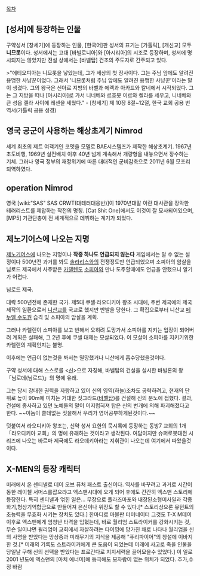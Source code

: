 [[목차]]

== [성서]에 등장하는 인물 ==
구약성서 [창세기]에 등장하는 인물, [한국어]판 성서의 표기는 [가톨릭], [개신교] 모두 '''니므롯'''이다. 성서에서는 고대 [바빌로니아]와 [아시리아]의 시조로 등장하며, 성서에 명시되지는 않았지만 전설 상에서는 [바벨탑] 건조의 주도자로 간주되고 있다.

>"에티오피아는 니므롯을 낳았는데, 그가 세상의 첫 장사이다. 그는 주님 앞에도 알려진 용맹한 사냥꾼이었다. 그래서 '니므롯처럼 주님 앞에도 알려진 용맹한 사냥꾼'이라는 말이 생겼다. 그의 왕국은 신아르 지방의 바벨과 에렉과 아카드와 칼네에서 시작되었다. 그는 그 지방을 떠나 [아시리아]로 가서 니네베와 르호봇 이르와 켈라를 세우고, 니네베와 큰 성읍 켈라 사이에 레센을 세웠다." - [창세기] 제 10장 8절~12절, 한국 교회 공용 번역서(가톨릭 공용 성경)
== 영국 공군이 사용하는 해상초계기 Nimrod ==

세계 최초의 제트 여객기인 코멧을 모델로 BAE시스템즈가 제작한 해상초계기.
1967년 초도비행, 1969년 실전배치 이후 40년 넘게 계속해서 개량형을 내놓으면서 장수하는 기체. 그러나 영국 정부의 재정위기에 따른 대대적인 군비감축으로 2011년 6월 모조리 퇴역하였다. 

== operation Nimrod ==

영국 [wiki:"SAS" SAS CRWT(대테러대응반)]이 1970년대말 이란 대사관을 장악한 테러리스트를 제압하는 작전의 명칭. [Cat Shit One]에서도 이것이 잘 묘사되어있으며, [MP5] 기관단총이 전 세계적으로 데뷔하는 계기가 되었다.

== 제노기어스에 나오는 지명 == 

[[제노기어스]]에 나오는 지명이나 '''작중 하나도 언급되지 않는다'''
게임에서는 알 수 없는 설정이다 500년전 과거를 봐도 [[솔라리스]]와의 전쟁정도만 언급되었으며 소피아의 암살을 님로드 제국에서 사주받은 [[카렐렌]]도 [[소피아]]와 만나 도주할때에도 언급을 안했으니 알기가 어렵다.

님로드 제국. 

대략 500년전에 존재한 국가. 제5대 쿠셀·라오디키아 왕조 시대에, 주변 제국에의 제국 제작의 일환으로서 [[니산]]교를 국교로 했지만 반발을 당한다. 그 확집으로부터 니산교 [[페누엘 수도원]] 습격 및 소피아의 암살을 계획.
 
그러나 카렐렌이 소피아를 보고 반해서 오히려 도망가서 소피아를 지키는 입장이 되어버려 계획은 실패해, 그 2년 후에 쿠셀 대제는 모살되었다. 이 모살이 소피아를 지키기위한 카렐렌의 계획인지는 불명.

이후에는 언급이 없는것을 봐서는 멸망했거나 니산에게 흡수당했을것이다.
 
구약 성서에 대해 스스로를 <[[신]]>으로 자칭해, 바벨탑의 건설을 실시한 바빌론의 왕 「님로데(님로드)」의 명에 유래. 

그는 당시 강대한 권력을 자랑하고 있어 신의 영역(하늘)조차도 공략하려고, 현재의 단위로 높이 90m에 미치는 거대한 짓그라드([[바벨탑]])를 건설해 신의 분노에 접했다. 결과, 건설에 종사하고 있던 노예들의 말이 어지럽혀져 탑은 신의 번개에 의해 파괴해졌다고 한다. ~~이놈이 쓸데없는 짓을해서 우리가 영어공부하게된것이다.~~
 
덧붙여서 라오디키아 왕조는, 신약 성서 요한의 묵시록에 등장하는 동방7 교회의 1개 「라오디키아 교회」의 명에 유래하는 것이라고 생각된다. 여담이지만 슈퍼로봇대전 시리즈에 나오는 바르마 제국에도 라오데키아라는 지휘관이 나오는데 여기에서 따왔을것이다.
== X-MEN의 등장 캐릭터 ==
미래에서 온 센티넬로 데이 오브 퓨처 패스트 출신이다. 역사를 바꾸려고 과거로 시간이동한 레이첼 서머스를잡으랴고 엑스맨시대에 오게 되어 후에도 간간히 엑스맨 스토리에 등장한다. 특히 센티넬과 얶힌 일은...
무장으로 플라즈마포와 내장된소형미사일과 각종화기,형상기억합금으로 만들어져 은신이나 위장도 할 수 있다.[* 스토리상으론 뮤턴트의 초능력을 무효화 시키는 장치도 있다.] 한마디로 마블판 터미네이터 그것도 T-X
M데이 이후로 엑스맨에게 엄청난 타격을 입혔는데, 바로 월리엄 스트라이커를 강화시키는 것, 무슨 일이냐면 윌리엄이 교회에서 자살하려는 타이밍에 망가진 채로 나타나 월리엄을 신의 사명을 받았다는 망상증과 미래무기의 지식을 제공해 "퓨리파이어"의 창설에 이바지한 것.[* 미래의 기록도 스트라이커에게 큰 도움이 되었는데 미래에 사고로 죽을 인물을 당일날 구해 신의 선택을 받았다는 프로간다로 지지세력을 끌어모을수 있었다.]  이 일로 2001 년도에 엑스맨의 [아치 에너미]에 등극해도 모자람이 없는 위치가 되었다.     추가,수정 바람
